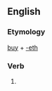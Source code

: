 ==English==

===Etymology===
[[buy]] + [[-eth]]

===Verb===
{{infl|en|verb form}}

# {{archaic third-person singular of|buy}}